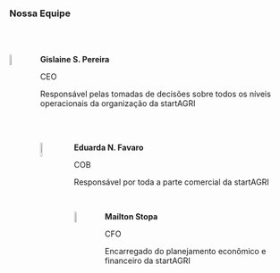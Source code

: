 <html>
<head>
<title> Sobre nós </title>
<link href="https://fonts.googleapis.com/css2?family=Noto+Sans+JP:wght@300&display=swap" rel="stylesheet">
<style type = "text/css"> 
body {background-image:url('plano2.jpg');}

h1 {
  text-align: center;
  font-family: 'Noto Sans JP', sans-serif;
  font-size: 25px
  font-weight: normal;
  color: #454140;
  border-bottom: 2px dotted #454140;
  margin-top: 30px;
}

h2 {
  color: #454140;
  font-family: 'Noto Sans JP', sans-serif;
  font-size: 20px;
}


</style>
</head>
<body>
 <h3><strong>Nossa Equipe</strong></h3>
 <br/>
 <br/>
<p><img  src="gi.png" style="width:7%; border:0px solid; margin-right: 20px" align="left"></p>

<p><strong>Gislaine S. Pereira</strong></p>
<p>CEO</p>
<p>Responsável pelas tomadas de decisões sobre todos os níveis operacionais da organização da startAGRI</p>

<br/>
<br/>
<p><img src="duda.png" style="width:8%; border:0px solid; margin-right: 20px" align="left"></p>
<p><strong>Eduarda N. Favaro</strong></p>
<p>COB</p>
<p>Responsável por toda a parte comercial da startAGRI</p>

<br/>
<p><img src="mailton.png" style="width:7%; border:0px solid; margin-right: 20px" align="left"></p>
<p><strong>Mailton Stopa</strong></p>
<p>CFO</p>
<p>Encarregado do planejamento econômico e financeiro da startAGRI</p>
</body>
<br/>
</html>
